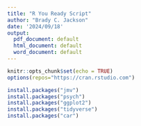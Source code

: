 ---
title: "R You Ready Script"
author: "Brady C. Jackson"
date: '2024/09/18'
output:
  pdf_document: default
  html_document: default
  word_document: default
---


```{r setup, include=FALSE}
knitr::opts_chunk$set(echo = TRUE)
options(repos="https://cran.rstudio.com")
```

```{r}
install.packages("jmv")
install.packages("psych")
install.packages("ggplot2")
install.packages("tidyverse")
install.packages("car")
```